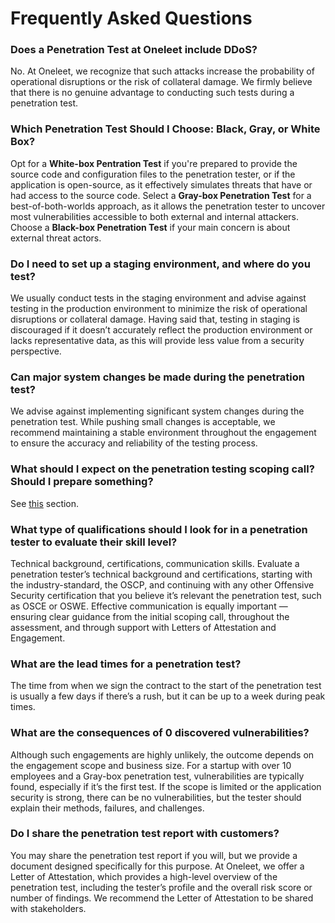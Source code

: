 # Frequently Asked Questions

### Does a Penetration Test at Oneleet include DDoS?

No. At Oneleet, we recognize that such attacks increase the probability of operational disruptions or the risk of collateral damage. We firmly believe that there is no genuine advantage to conducting such tests during a penetration test.

### Which Penetration Test Should I Choose: Black, Gray, or White Box?

Opt for a **White-box Pentration Test** if you're prepared to provide the source code and configuration files to the penetration tester, or if the application is open-source, as it effectively simulates threats that have or had access to the source code. Select a **Gray-box Penetration Test** for a best-of-both-worlds approach, as it allows the penetration tester to uncover most vulnerabilities accessible to both external and internal attackers. Choose a **Black-box Penetration Test** if your main concern is about external threat actors.

### Do I need to set up a staging environment, and where do you test?

We usually conduct tests in the staging environment and advise against testing in the production environment to minimize the risk of operational disruptions or collateral damage. Having said that, testing in staging is discouraged if it doesn’t accurately reflect the production environment or lacks representative data, as this will provide less value from a security perspective.

### Can major system changes be made during the penetration test?

We advise against implementing significant system changes during the penetration test. While pushing small changes is acceptable, we recommend maintaining a stable environment throughout the engagement to ensure the accuracy and reliability of the testing process.

### What should I expect on the penetration testing scoping call? Should I prepare something?

See [this](/penetration-testing/process-overview) section.

### What type of qualifications should I look for in a penetration tester to evaluate their skill level?

Technical background, certifications, communication skills. Evaluate a penetration tester’s technical background and certifications, starting with the industry-standard, the OSCP, and continuing with any other Offensive Security certification that you believe it’s relevant the penetration test, such as OSCE or OSWE. Effective communication is equally important — ensuring clear guidance from the initial scoping call, throughout the assessment, and through support with Letters of Attestation and Engagement.

### What are the lead times for a penetration test?

The time from when we sign the contract to the start of the penetration test is usually a few days if there’s a rush, but it can be up to a week during peak times.

### What are the consequences of 0 discovered vulnerabilities?

Although such engagements are highly unlikely, the outcome depends on the engagement scope and business size. For a startup with over 10 employees and a Gray-box penetration test, vulnerabilities are typically found, especially if it’s the first test. If the scope is limited or the application security is strong, there can be no vulnerabilities, but the tester should explain their methods, failures, and challenges.

### Do I share the penetration test report with customers?

You may share the penetration test report if you will, but we provide a document designed specifically for this purpose. At Oneleet, we offer a Letter of Attestation, which provides a high-level overview of the penetration test, including the tester’s profile and the overall risk score or number of findings. We recommend the Letter of Attestation to be shared with stakeholders.
